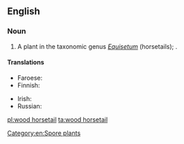 ==English==
{{rfi|en}}
{{wikipedia|Equisetum sylvaticum}}

===Noun===
{{en-noun}}

# A plant in the taxonomic genus ''[[Equisetum]]'' (horsetails); {{taxlink|Equisetum sylvaticum|species|noshow=1}}.

====Translations====
{{trans-top|plant}}
* Faroese: {{t|fo|tyrilsgras|n}}
* Finnish: {{t|fi|metsäkorte}}
{{trans-mid}}
* Irish: {{t|ga|scuab eich choille|f}}
* Russian: {{t|ru|хвощ лесно́й|m}}
{{trans-bottom}}

[[Category:en:Spore plants]]

[[pl:wood horsetail]]
[[ta:wood horsetail]]